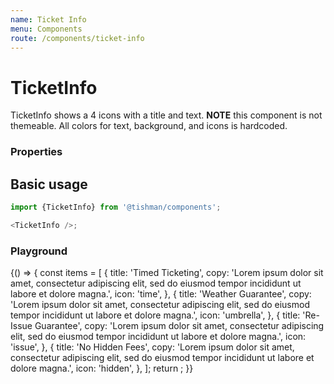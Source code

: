 ```yaml
---
name: Ticket Info
menu: Components
route: /components/ticket-info
---
```



# TicketInfo

TicketInfo shows a 4 icons with a title and text. **NOTE** this component is not themeable. All colors for text, background, and icons is hardcoded.

### Properties

<Props of={TicketInfo} />

## Basic usage

```ts
import {TicketInfo} from '@tishman/components';

<TicketInfo />;
```

### Playground

<Playground>
  {() => {
    const items = [
      {
        title: 'Timed Ticketing',
        copy:
          'Lorem ipsum dolor sit amet, consectetur adipiscing elit, sed do eiusmod tempor incididunt ut labore et dolore magna.',
        icon: 'time',
      },
      {
        title: 'Weather Guarantee',
        copy:
          'Lorem ipsum dolor sit amet, consectetur adipiscing elit, sed do eiusmod tempor incididunt ut labore et dolore magna.',
        icon: 'umbrella',
      },
      {
        title: 'Re-Issue Guarantee',
        copy:
          'Lorem ipsum dolor sit amet, consectetur adipiscing elit, sed do eiusmod tempor incididunt ut labore et dolore magna.',
        icon: 'issue',
      },
      {
        title: 'No Hidden Fees',
        copy:
          'Lorem ipsum dolor sit amet, consectetur adipiscing elit, sed do eiusmod tempor incididunt ut labore et dolore magna.',
        icon: 'hidden',
      },
    ];
    return <TicketInfo items={items} />;
  }}
</Playground>
